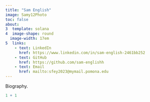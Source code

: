 ```yaml
---
title: "Sam English"
image: Samy12Photo
toc: false
about: 
3  template: solana
4  image-shape: round
  image-width: 17em
5  links:
    - text: LinkedIn
      href: https://www.linkedin.com/in/sam-english-2461bb252
    - text: GitHub
      href: https://github.com/sam-englishh
    - text: Email
      href: mailto:sfey2023@mymail.pomona.edu
---
```


Biography.

```r
1 + 1
```

